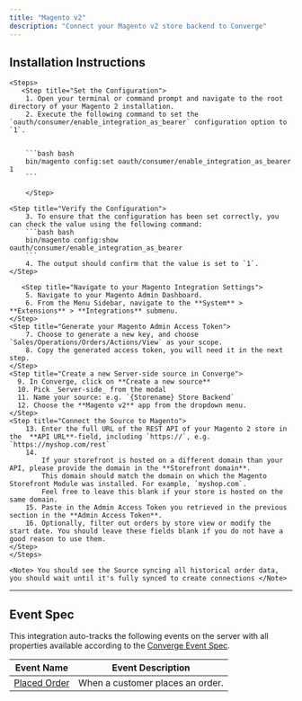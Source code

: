 ```yaml
---
title: "Magento v2"
description: "Connect your Magento v2 store backend to Converge"
---
```


## Installation Instructions

    <Steps>
       <Step title="Set the Configuration">
        1. Open your terminal or command prompt and navigate to the root directory of your Magento 2 installation.
        2. Execute the following command to set the `oauth/consumer/enable_integration_as_bearer` configuration option to `1`.
        
 
        ```bash bash
        bin/magento config:set oauth/consumer/enable_integration_as_bearer 1
        ```

        </Step>

    <Step title="Verify the Configuration">
        3. To ensure that the configuration has been set correctly, you can check the value using the following command:
        ```bash bash
        bin/magento config:show oauth/consumer/enable_integration_as_bearer
        ```
        4. The output should confirm that the value is set to `1`.
    </Step>

       <Step title="Navigate to your Magento Integration Settings">
        5. Navigate to your Magento Admin Dashboard.
        6. From the Menu Sidebar, navigate to the **System** > **Extensions** > **Integrations** submenu.
    </Step>
    <Step title="Generate your Magento Admin Access Token">
        7. Choose to generate a new key, and choose `Sales/Operations/Orders/Actions/View` as your scope.
        8. Copy the generated access token, you will need it in the next step.
    </Step>
    <Step title="Create a new Server-side source in Converge">
      9. In Converge, click on **Create a new source**
      10. Pick _Server-side_ from the modal
      11. Name your source: e.g. `{Storename} Store Backend`
      12. Choose the **Magento v2** app from the dropdown menu.
    </Step>
    <Step title="Connect the Source to Magento">
        13. Enter the full URL of the REST API of your Magento 2 store in the  **API URL**-field, including `https://`, e.g. `https://myshop.com/rest`
        14.
            If your storefront is hosted on a different domain than your API, please provide the domain in the **Storefront domain**.
            This domain should match the domain on which the Magento Storefront Module was installed. For example, `myshop.com`.
            Feel free to leave this blank if your store is hosted on the same domain.
        15. Paste in the Admin Access Token you retrieved in the previous section in the **Admin Access Token**.
        16. Optionally, filter out orders by store view or modify the start date. You should leave these fields blank if you do not have a good reason to use them.
    </Step>
    </Steps>

    <Note> You should see the Source syncing all historical order data, you should wait until it's fully synced to create connections </Note>
 
---

## Event Spec

This integration auto-tracks the following events on the server with all properties available according to the [Converge Event Spec](/sources/converge-spec).

| Event Name                                          | Event Description                |
| --------------------------------------------------- | -------------------------------- |
| [Placed Order](/sources/converge-spec#placed-order) | When a customer places an order. |
